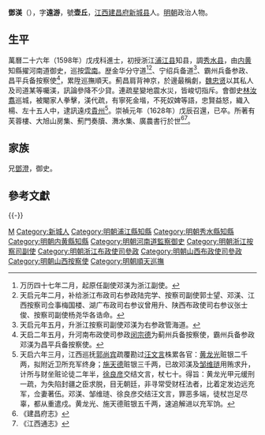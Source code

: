 '''鄧渼'''（{{bd|1569年||1628年||D鄧}}），字'''遠游'''，號'''壶丘'''，[[江西|江西]][[建昌府|建昌府]][[新城县|新城县]]人。[[明朝|明朝]]政治人物。

==生平==
萬曆二十六年（1598年）戊戌科進士，初授浙江[[浦江县|浦江县]]知县，調[[秀水县|秀水县]]，由[[内黄|内黄]]知縣擢河南道御史，巡按[[雲南|雲南]]。歴金华分守道<ref>万历四十七年二月，起原任副使邓渼为浙江副使。</ref><ref>天启元年二月，补给浙江布政司右参政陆完学、按察司副使郭士望、邓渼、江西按察司佥事梅国楼、湖广布政司右参议曾用升、陕西布政使司右参议张士俊、按察司副使杨尧华各诰命。</ref>、宁绍兵备道<ref>天启元年五月，升浙江按察司副使邓渼为右参政管海道。</ref>、霸州兵备参政、昌平兵备按察使<ref>天启二年五月，升河南布政使司参政[[闵宗德|闵宗德]]为蓟州兵备按察使，霸州兵备参政邓渼为昌平兵备按察使。</ref>，累陞巡撫順天。薊昌肩背神京，於邊最稱劇，[[魏忠贤|魏忠贤]]以其私人及司道某等囑渼，訊論參降不少貸。連疏星變地震水災，皆峻切指斥。會御史[[林汝翥|林汝翥]]巡城，被閹家人拳擊，渼代疏，有寧死金堦，不死奴婢等語，忠賢益怒，織入楊、左十五人中，逮訊遠戍[[貴州|貴州]]<ref>天启六年三月，江西巡抚[[郭尚宾|郭尚宾]]疏覆勘过[[汪文言|汪文言]]株累各官：[[黄龙光|黄龙光]]赃银二千两，拟附近卫所充军终身；[[施天德|施天德]]赃银三千两，已故邓渼及[[邹维琏|邹维琏]]用贿求升，计所与财坐赃论徒二年半，[[徐良彦|徐良彦]]交结文言，杖七十。得旨：黄龙光甲元缓刑一疏，为失陷封疆之臣求脱，目无朝廷，非寻常受财枉法者，比着定发边远充军，佥妻著伍。邓渼、邹维琏、徐良彦交结汪文言，罪恶多端，徒杖岂足尽辜，都从重遣戍。黄龙光、施天德赃银五千两，速追解进以充军饷。</ref>。崇禎元年（1628年）戊辰召還，已卒。所著有芙蓉樓、大旭山房集、薊門奏牘、㵲水集、廣農書行於世<ref>《建昌府志》</ref><ref>《江西通志》</ref>。

== 家族 ==
兄[[鄧澄|鄧澄]]，御史。

==參考文獻==
{{reflist}}

{{-}}
{{萬曆二十六年戊戌科殿試金榜}}

{{Authority control}}

{{DEFAULTSORT:Deng鄧}}
[[Category:鄧姓|M]]
[[Category:新城人|Category:新城人]]
[[Category:明朝浦江縣知縣|Category:明朝浦江縣知縣]]
[[Category:明朝秀水縣知縣|Category:明朝秀水縣知縣]]
[[Category:明朝内黄縣知縣|Category:明朝内黄縣知縣]]
[[Category:明朝河南道監察御史|Category:明朝河南道監察御史]]
[[Category:明朝浙江按察司副使|Category:明朝浙江按察司副使]]
[[Category:明朝浙江布政使司參政|Category:明朝浙江布政使司參政]]
[[Category:明朝山西布政使司參政|Category:明朝山西布政使司參政]]
[[Category:明朝山西按察使|Category:明朝山西按察使]]
[[Category:明朝順天巡撫|Category:明朝順天巡撫]]